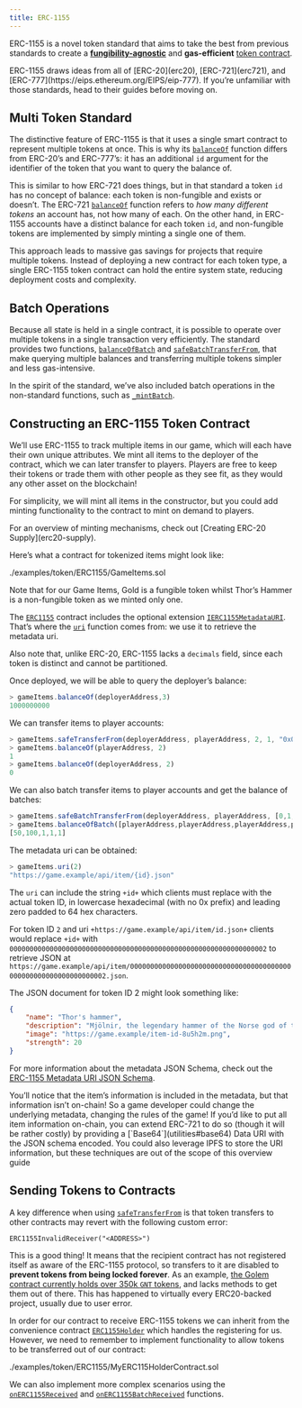 ```yaml
---
title: ERC-1155
---
```


ERC-1155 is a novel token standard that aims to take the best from previous standards to create a [**fungibility-agnostic**](tokens#different-kinds-of-tokens) and **gas-efficient** [token contract](tokens#but_first_coffee_a_primer_on_token_contracts).

<Callout>
ERC-1155 draws ideas from all of [ERC-20](erc20), [ERC-721](erc721), and [ERC-777](https://eips.ethereum.org/EIPS/eip-777). If you’re unfamiliar with those standards, head to their guides before moving on.
</Callout>

## Multi Token Standard

The distinctive feature of ERC-1155 is that it uses a single smart contract to represent multiple tokens at once. This is why its [`balanceOf`](/contracts/5.x/api/token/ERC1155#IERC1155-balanceOf-address-uint256-) function differs from ERC-20’s and ERC-777’s: it has an additional `id` argument for the identifier of the token that you want to query the balance of.

This is similar to how ERC-721 does things, but in that standard a token `id` has no concept of balance: each token is non-fungible and exists or doesn’t. The ERC-721 [`balanceOf`](/contracts/5.x/api/token/ERC721#IERC721-balanceOf-address-) function refers to _how many different tokens_ an account has, not how many of each. On the other hand, in ERC-1155 accounts have a distinct balance for each token `id`, and non-fungible tokens are implemented by simply minting a single one of them.

This approach leads to massive gas savings for projects that require multiple tokens. Instead of deploying a new contract for each token type, a single ERC-1155 token contract can hold the entire system state, reducing deployment costs and complexity.

## Batch Operations

Because all state is held in a single contract, it is possible to operate over multiple tokens in a single transaction very efficiently. The standard provides two functions, [`balanceOfBatch`](/contracts/5.x/api/token/ERC1155#IERC1155-balanceOfBatch-address---uint256---) and [`safeBatchTransferFrom`](/contracts/5.x/api/token/ERC1155#IERC1155-safeBatchTransferFrom-address-address-uint256---uint256---bytes-), that make querying multiple balances and transferring multiple tokens simpler and less gas-intensive.

In the spirit of the standard, we’ve also included batch operations in the non-standard functions, such as [`_mintBatch`](/contracts/5.x/api/token/ERC1155#ERC1155-_mintBatch-address-uint256---uint256---bytes-).

## Constructing an ERC-1155 Token Contract

We’ll use ERC-1155 to track multiple items in our game, which will each have their own unique attributes. We mint all items to the deployer of the contract, which we can later transfer to players. Players are free to keep their tokens or trade them with other people as they see fit, as they would any other asset on the blockchain!

For simplicity, we will mint all items in the constructor, but you could add minting functionality to the contract to mint on demand to players.

<Callout>
For an overview of minting mechanisms, check out [Creating ERC-20 Supply](erc20-supply).
</Callout>

Here’s what a contract for tokenized items might look like:

<include cwd lang='solidity'>./examples/token/ERC1155/GameItems.sol</include>

Note that for our Game Items, Gold is a fungible token whilst Thor’s Hammer is a non-fungible token as we minted only one.

The [`ERC1155`](/contracts/5.x/api/token/ERC1155#ERC1155) contract includes the optional extension [`IERC1155MetadataURI`](/contracts/5.x/api/token/ERC1155#IERC1155MetadataURI). That’s where the [`uri`](/contracts/5.x/api/token/ERC1155#IERC1155MetadataURI-uri-uint256-) function comes from: we use it to retrieve the metadata uri.

Also note that, unlike ERC-20, ERC-1155 lacks a `decimals` field, since each token is distinct and cannot be partitioned.

Once deployed, we will be able to query the deployer’s balance:
```javascript
> gameItems.balanceOf(deployerAddress,3)
1000000000
```

We can transfer items to player accounts:
```javascript
> gameItems.safeTransferFrom(deployerAddress, playerAddress, 2, 1, "0x0")
> gameItems.balanceOf(playerAddress, 2)
1
> gameItems.balanceOf(deployerAddress, 2)
0
```

We can also batch transfer items to player accounts and get the balance of batches:
```javascript
> gameItems.safeBatchTransferFrom(deployerAddress, playerAddress, [0,1,3,4], [50,100,1,1], "0x0")
> gameItems.balanceOfBatch([playerAddress,playerAddress,playerAddress,playerAddress,playerAddress], [0,1,2,3,4])
[50,100,1,1,1]
```

The metadata uri can be obtained:

```javascript
> gameItems.uri(2)
"https://game.example/api/item/{id}.json"
```

The `uri` can include the string `+id+` which clients must replace with the actual token ID, in lowercase hexadecimal (with no 0x prefix) and leading zero padded to 64 hex characters.

For token ID `2` and uri `+https://game.example/api/item/id.json+` clients would replace `+id+` with `0000000000000000000000000000000000000000000000000000000000000002` to retrieve JSON at `https://game.example/api/item/0000000000000000000000000000000000000000000000000000000000000002.json`.

The JSON document for token ID 2 might look something like:

```json
{
    "name": "Thor's hammer",
    "description": "Mjölnir, the legendary hammer of the Norse god of thunder.",
    "image": "https://game.example/item-id-8u5h2m.png",
    "strength": 20
}
```

For more information about the metadata JSON Schema, check out the [ERC-1155 Metadata URI JSON Schema](https://github.com/ethereum/EIPs/blob/master/EIPS/eip-1155.md#erc-1155-metadata-uri-json-schema).

<Callout>
You’ll notice that the item’s information is included in the metadata, but that information isn’t on-chain! So a game developer could change the underlying metadata, changing the rules of the game!
</Callout>

<Callout>
If you’d like to put all item information on-chain, you can extend ERC-721 to do so (though it will be rather costly) by providing a [`Base64`](utilities#base64) Data URI with the JSON schema encoded. You could also leverage IPFS to store the URI information, but these techniques are out of the scope of this overview guide
</Callout>

## Sending Tokens to Contracts

A key difference when using [`safeTransferFrom`](/contracts/5.x/api/token/ERC1155#IERC1155-safeTransferFrom-address-address-uint256-uint256-bytes-) is that token transfers to other contracts may revert with the following custom error:

```text
ERC1155InvalidReceiver("<ADDRESS>")
```

This is a good thing! It means that the recipient contract has not registered itself as aware of the ERC-1155 protocol, so transfers to it are disabled to **prevent tokens from being locked forever**. As an example, [the Golem contract currently holds over 350k `GNT` tokens](https://etherscan.io/token/0xa74476443119A942dE498590Fe1f2454d7D4aC0d?a=0xa74476443119A942dE498590Fe1f2454d7D4aC0d), and lacks methods to get them out of there. This has happened to virtually every ERC20-backed project, usually due to user error.

In order for our contract to receive ERC-1155 tokens we can inherit from the convenience contract [`ERC1155Holder`](/contracts/5.x/api/token/ERC1155#ERC1155Holder) which handles the registering for us. However, we need to remember to implement functionality to allow tokens to be transferred out of our contract:

<include cwd lang='solidity'>./examples/token/ERC1155/MyERC115HolderContract.sol</include>

We can also implement more complex scenarios using the [`onERC1155Received`](/contracts/5.x/api/token/ERC1155#IERC1155Receiver-onERC1155Received-address-address-uint256-uint256-bytes-) and [`onERC1155BatchReceived`](/contracts/5.x/api/token/ERC1155#IERC1155Receiver-onERC1155BatchReceived-address-address-uint256---uint256---bytes-) functions.
